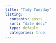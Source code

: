 ```yaml
---
title: "Tidy Tuesday"
listing: 
  contents: posts
  sort: "date desc"
  type: default
  categories: true
---
```

